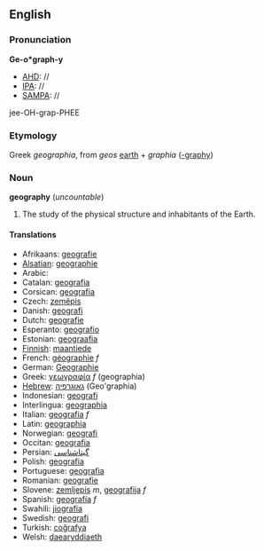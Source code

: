==English==
===Pronunciation===
'''Ge-o*graph-y'''
*[[AHD]]: //
*[[IPA]]: //
*[[SAMPA]]: //
jee-OH-grap-PHEE
===Etymology===

Greek ''geographia'', from ''geos'' [[earth]] + ''graphia'' ([[-graphy]])

===Noun===
'''geography''' (''uncountable'')

<!-- #The graphing or measuring of earth studies, and land. is this an old meaning, or just the literal one?-->
#The study of the physical structure and inhabitants of the Earth.

====Translations====
*Afrikaans: [[geografie]]
*[[Alsatian]]: [[geographie]]
*Arabic: [[]]
*Catalan: [[geografia]]
*Corsican: [[geografia]]
*Czech: [[zeměpis]]
*Danish: [[geografi]]
*Dutch: [[geografie]]
*Esperanto: [[geografio]]
*Estonian: [[geograafia]]
*[[Finnish]]: [[maantiede]]
*French: [[géographie]] ''f''
*German: [[Geographie]]
*Greek: [[γεωγραφία]] ''f'' (geographia)
*[[Hebrew]]: [[גאוגרפיה]] (Geo'graphia)
*Indonesian: [[geografi]]
*Interlingua: [[geographia]]
*Italian: [[geografia]] ''f''
*Latin: [[geographia]]
*Norwegian: [[geografi]]
*Occitan: [[geografia]]
*Persian: [[گیتاشناسی]]
*Polish: [[geografia]]
*Portuguese: [[geografia]]
*Romanian: [[geografie]]
*Slovene: [[zemljepis]] ''m'', [[geografija]] ''f''
*Spanish: [[geografía]] ''f''
*Swahili: [[jiografia]]
*Swedish: [[geografi]]
*Turkish: [[coğrafya]]
*Welsh: [[daearyddiaeth]]